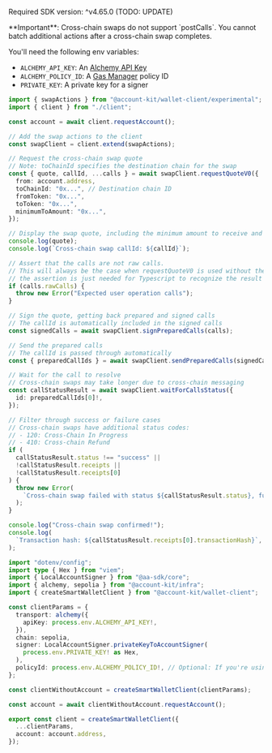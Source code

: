 <Info>Required SDK version: ^v4.65.0 (TODO: UPDATE)</Info>

<Info>
  **Important**: Cross-chain swaps do not support `postCalls`. You cannot batch
  additional actions after a cross-chain swap completes.
</Info>

You'll need the following env variables:

- `ALCHEMY_API_KEY`: An [Alchemy API Key](https://dashboard.alchemy.com/apps)
- `ALCHEMY_POLICY_ID`: A [Gas Manager](https://dashboard.alchemy.com/gas-manager/policy/create) policy ID
- `PRIVATE_KEY`: A private key for a signer

<CodeBlocks>

```ts title="requestCrossChainQuote.ts"
import { swapActions } from "@account-kit/wallet-client/experimental";
import { client } from "./client";

const account = await client.requestAccount();

// Add the swap actions to the client
const swapClient = client.extend(swapActions);

// Request the cross-chain swap quote
// Note: toChainId specifies the destination chain for the swap
const { quote, callId, ...calls } = await swapClient.requestQuoteV0({
  from: account.address,
  toChainId: "0x...", // Destination chain ID
  fromToken: "0x...",
  toToken: "0x...",
  minimumToAmount: "0x...",
});

// Display the swap quote, including the minimum amount to receive and the expiry
console.log(quote);
console.log(`Cross-chain swap callId: ${callId}`);

// Assert that the calls are not raw calls.
// This will always be the case when requestQuoteV0 is used without the `returnRawCalls` option,
// the assertion is just needed for Typescript to recognize the result type.
if (calls.rawCalls) {
  throw new Error("Expected user operation calls");
}

// Sign the quote, getting back prepared and signed calls
// The callId is automatically included in the signed calls
const signedCalls = await swapClient.signPreparedCalls(calls);

// Send the prepared calls
// The callId is passed through automatically
const { preparedCallIds } = await swapClient.sendPreparedCalls(signedCalls);

// Wait for the call to resolve
// Cross-chain swaps may take longer due to cross-chain messaging
const callStatusResult = await swapClient.waitForCallsStatus({
  id: preparedCallIds[0]!,
});

// Filter through success or failure cases
// Cross-chain swaps have additional status codes:
// - 120: Cross-Chain In Progress
// - 410: Cross-chain Refund
if (
  callStatusResult.status !== "success" ||
  !callStatusResult.receipts ||
  !callStatusResult.receipts[0]
) {
  throw new Error(
    `Cross-chain swap failed with status ${callStatusResult.status}, full receipt:\n ${JSON.stringify(callStatusResult, null, 2)}`,
  );
}

console.log("Cross-chain swap confirmed!");
console.log(
  `Transaction hash: ${callStatusResult.receipts[0].transactionHash}`,
);
```

```ts title="client.ts"
import "dotenv/config";
import type { Hex } from "viem";
import { LocalAccountSigner } from "@aa-sdk/core";
import { alchemy, sepolia } from "@account-kit/infra";
import { createSmartWalletClient } from "@account-kit/wallet-client";

const clientParams = {
  transport: alchemy({
    apiKey: process.env.ALCHEMY_API_KEY!,
  }),
  chain: sepolia,
  signer: LocalAccountSigner.privateKeyToAccountSigner(
    process.env.PRIVATE_KEY! as Hex,
  ),
  policyId: process.env.ALCHEMY_POLICY_ID!, // Optional: If you're using a gas manager policy
};

const clientWithoutAccount = createSmartWalletClient(clientParams);

const account = await clientWithoutAccount.requestAccount();

export const client = createSmartWalletClient({
  ...clientParams,
  account: account.address,
});
```

</CodeBlocks>
